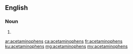 ==English==

===Noun===
{{head|en|plural}}

# {{plural of|acetaminophen|lang=en}}

[[ar:acetaminophens]]
[[ca:acetaminophens]]
[[fr:acetaminophens]]
[[ku:acetaminophens]]
[[mg:acetaminophens]]
[[my:acetaminophens]]